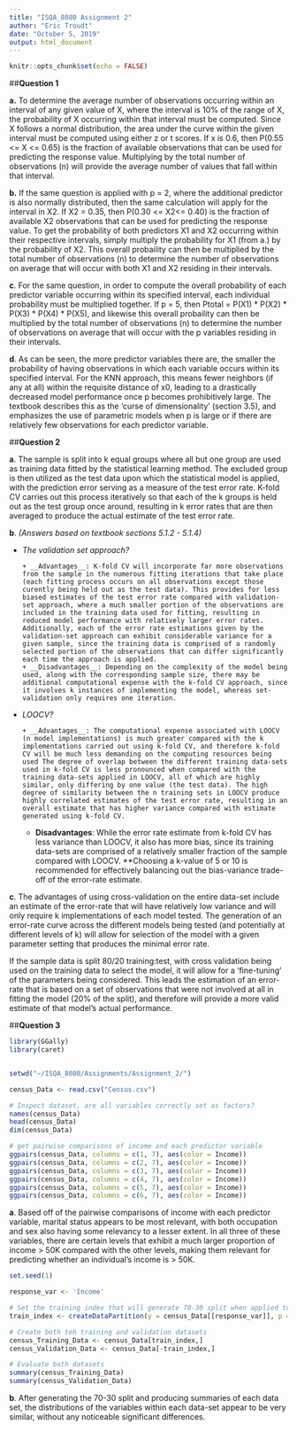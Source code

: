 ```yaml
---
title: "ISQA_8080 Assignment 2"
author: "Eric Troudt"
date: "October 5, 2019"
output: html_document
---
```


```r
knitr::opts_chunk$set(echo = FALSE)
```

##__Question 1__

**a.** To determine the average number of observations occurring within an interval of any given value of X, where the interval is 10% of the range of X, the probability of X occurring within that interval must be computed. Since X follows a normal distribution, the area under the curve within the given interval must be computed using either z or t scores. If x is 0.6, then P(0.55 <= X <= 0.65) is the fraction of available observations that can be used for predicting the response value. Multiplying by the total number of observations (n) will provide the average number of values that fall within that interval. 

**b.** If the same question is applied with p = 2, where the additional predictor is also normally distributed, then the same calculation will apply for the interval in X2. If X2 = 0.35, then P(0.30 <= X2<= 0.40) is the fraction of available X2 observations that can be used for predicting the response value. To get the probability of both predictors X1 and X2 occurring within their respective intervals, simply multiply the probability for X1 (from a.) by the probability of X2. This overall probaility can then be multiplied by the total number of observations (n) to determine the number of observations on average that will occur with both X1 and X2 residing in their intervals.

**c**. For the same question, in order to compute the overall probability of each predictor variable occurring within its specified interval, each individual probability must be multiplied together. If p = 5, then Ptotal = P(X1) * P(X2) * P(X3) * P(X4) * P(X5), and likewise this overall probaility can then be multiplied by the total number of observations (n) to determine the number of observations on average that will occur with the p variables residing in their intervals.

**d**. As can be seen, the more predictor variables there are, the smaller the probability of having observations in which each variable occurs within its specified interval. For the KNN approach, this means fewer neighbors (if any at all) within the requisite distance of x0, leading to a drastically decreased model performance once p becomes prohibitively large. The textbook describes this as the ‘curse of dimensionality’ (section 3.5), and emphasizes the use of parametric models when p is large or if there are relatively few observations for each predictor variable.

##__Question 2__

**a**. The sample is split into k equal groups where all but one group are used as training data fitted by the statistical learning method. The excluded group is then utilized as the test data upon which the statistical model is applied, with the prediction error serving as a measure of the test error rate. K-fold CV carries out this process iteratively so that each of the k groups is held out as the test group once around, resulting in k error rates that are then averaged to produce the actual estimate of the test error rate.

**b**. _(Answers based on textbook sections 5.1.2 - 5.1.4)_
  
* *The validation set approach?* 
	  
	  + __Advantages__: K-fold CV will incorporate far more observations from the sample in the numerous fitting iterations that take place (each fitting process occurs on all observations except those curently being held out as the test data). This provides for less biased estimates of the test error rate compared with validation-set approach, where a much smaller portion of the observations are included in the training data used for fitting, resulting in reduced model performance with relatively larger error rates. Additionally, each of the error rate estimations given by the validation-set approach can exhibit considerable variance for a given sample, since the training data is comprised of a randomly selected portion of the observations that can differ significantly each time the approach is applied.
	  + __Disadvantages__: Depending on the complexity of the model being used, along with the corresponding sample size, there may be additional computational expense with the k-fold CV approach, since it involves k instances of implementing the model, whereas set-validation only requires one iteration.     
	  
* *LOOCV?*   
	
	  + __Advantages__: The computational expense associated with LOOCV (n model implementations) is much greater compared with the k implementations carried out using k-fold CV, and therefore k-fold CV will be much less demanding on the computing resources being used The degree of overlap between the different training data-sets used in k-fold CV is less pronounced when compared with the training data-sets applied in LOOCV, all of which are highly similar, only differing by one value (the test data). The high degree of similarity between the n training sets in LOOCV produce highly correlated estimates of the test error rate, resulting in an overall estimate that has higher variance compared with estimate generated using k-fold CV.
    + __Disadvantages__:
	While the error rate estimate from k-fold CV has less variance than LOOCV, it also has more bias, since its training data-sets are comprised of a relatively smaller fraction of the sample compared with LOOCV. 
**Choosing a k-value of 5 or 10 is recommended for effectively balancing out the bias-variance trade-off of the error-rate estimate.

**c**.
The advantages of using cross-validation on the entire data-set include an estimate of the error-rate that will have relatively low variance and will only require k implementations of each model tested. The generation of an error-rate curve across the different models being tested (and potentially at different levels of k) will allow for selection of the model with a given parameter setting that produces the minimal error rate.

If the sample data is split 80/20 training:test, with cross validation being used on the training data to select the model, it will allow for a ‘fine-tuning’ of the parameters being considered. This leads the estimation of an error-rate that is based on a set of observations that were not involved at all in fitting the model (20% of the split), and therefore will provide a more valid estimate of that model's actual performance.

##__Question 3__

```r
library(GGally)
library(caret)


setwd("~/ISQA_8080/Assignments/Assignment_2/")

census_Data <- read.csv("Census.csv")

# Inspect dataset, are all variables correctly set as factors?
names(census_Data)
head(census_Data)
dim(census_Data)

# get pairwise comparisons of income and each predictor variable 
ggpairs(census_Data, columns = c(1, 7), aes(color = Income))
ggpairs(census_Data, columns = c(2, 7), aes(color = Income))
ggpairs(census_Data, columns = c(3, 7), aes(color = Income))
ggpairs(census_Data, columns = c(4, 7), aes(color = Income))
ggpairs(census_Data, columns = c(5, 7), aes(color = Income))
ggpairs(census_Data, columns = c(6, 7), aes(color = Income))


```
**a**. Based off of the pairwise comparisons of income with each predictor variable, marital status appears to be most relevant, with both occupation and sex also having some relevancy to a lesser extent. In all three of these variables, there are certain levels that exhibit a much larger proportion of income > 50K compared with the other levels, making them relevant for predicting whether an individual’s income is > 50K.

```r

set.seed(1)

response_var <- 'Income'

# Set the training index that will generate 70-30 split when applied to dataset
train_index <- createDataPartition(y = census_Data[[response_var]], p = 0.7, list = FALSE)

# Create both teh training and validation datasets
census_Training_Data <- census_Data[train_index,]
census_Validation_Data <- census_Data[-train_index,]

# Evaluate both datasets
summary(census_Training_Data)
summary(census_Validation_Data)
```

**b**. After generating the 70-30 split and producing summaries of each data set, the distributions of the variables within each data-set appear to be very similar, without any noticeable significant differences.
